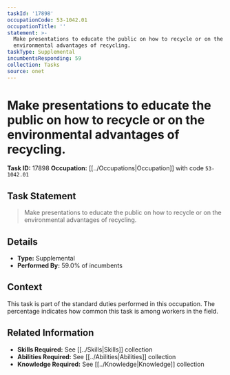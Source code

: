 ```yaml
---
taskId: '17898'
occupationCode: 53-1042.01
occupationTitle: ''
statement: >-
  Make presentations to educate the public on how to recycle or on the
  environmental advantages of recycling.
taskType: Supplemental
incumbentsResponding: 59
collection: Tasks
source: onet
---
```

# Make presentations to educate the public on how to recycle or on the environmental advantages of recycling.

**Task ID:** 17898
**Occupation:** [[../Occupations|Occupation]] with code `53-1042.01`

## Task Statement

> Make presentations to educate the public on how to recycle or on the environmental advantages of recycling.

## Details

- **Type:** Supplemental
- **Performed By:** 59.0% of incumbents

## Context

This task is part of the standard duties performed in this occupation. The percentage indicates how common this task is among workers in the field.

## Related Information

- **Skills Required:** See [[../Skills|Skills]] collection
- **Abilities Required:** See [[../Abilities|Abilities]] collection
- **Knowledge Required:** See [[../Knowledge|Knowledge]] collection
